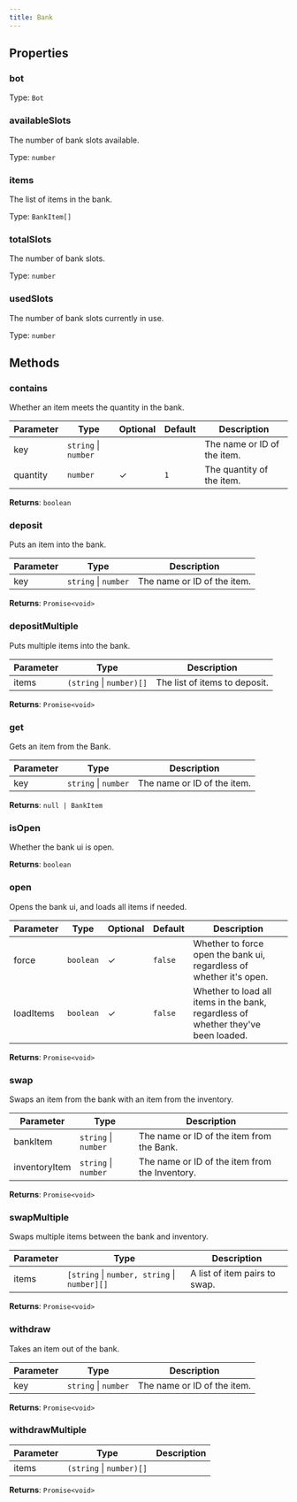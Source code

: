 ```yaml
---
title: Bank
---
```



## Properties
### bot




Type: `Bot`


### availableSlots <Badge text="Getter" size="small" />	


The number of bank slots available.


Type: `number`


### items <Badge text="Getter" size="small" />	


The list of items in the bank.


Type: `BankItem[]`


### totalSlots <Badge text="Getter" size="small" />	


The number of bank slots.


Type: `number`


### usedSlots <Badge text="Getter" size="small" />	


The number of bank slots currently in use.


Type: `number`


## Methods

### contains

Whether an item meets the quantity in the bank.

| Parameter | Type | Optional | Default | Description |
|-----------|------|----------|---------|-------------|
| key | `string` \| `number` |  |  | The name or ID of the item. |
| quantity | `number` | ✓ | `1` | The quantity of the item. |


**Returns**: `boolean`

### deposit

Puts an item into the bank.

| Parameter | Type | Description |
|-----------|------|-------------|
| key | `string` \| `number` | The name or ID of the item. |


**Returns**: `Promise<void>`

### depositMultiple

Puts multiple items into the bank.

| Parameter | Type | Description |
|-----------|------|-------------|
| items | `(string` \| `number)[]` | The list of items to deposit. |


**Returns**: `Promise<void>`

### get

Gets an item from the Bank.

| Parameter | Type | Description |
|-----------|------|-------------|
| key | `string` \| `number` | The name or ID of the item. |


**Returns**: `null | BankItem`

### isOpen

Whether the bank ui is open.

**Returns**: `boolean`

### open

Opens the bank ui, and loads all items if needed.

| Parameter | Type | Optional | Default | Description |
|-----------|------|----------|---------|-------------|
| force | `boolean` | ✓ | `false` | Whether to force open the bank ui, regardless of whether it's open. |
| loadItems | `boolean` | ✓ | `false` | Whether to load all items in the bank, regardless of whether they've been loaded. |


**Returns**: `Promise<void>`

### swap

Swaps an item from the bank with an item from the inventory.

| Parameter | Type | Description |
|-----------|------|-------------|
| bankItem | `string` \| `number` | The name or ID of the item from the Bank. |
| inventoryItem | `string` \| `number` | The name or ID of the item from the Inventory. |


**Returns**: `Promise<void>`

### swapMultiple

Swaps multiple items between the bank and inventory.

| Parameter | Type | Description |
|-----------|------|-------------|
| items | `[string` \| `number, string` \| `number][]` | A list of item pairs to swap. |


**Returns**: `Promise<void>`

### withdraw

Takes an item out of the bank.

| Parameter | Type | Description |
|-----------|------|-------------|
| key | `string` \| `number` | The name or ID of the item. |


**Returns**: `Promise<void>`

### withdrawMultiple

| Parameter | Type | Description |
|-----------|------|-------------|
| items | `(string` \| `number)[]` |  |


**Returns**: `Promise<void>`
